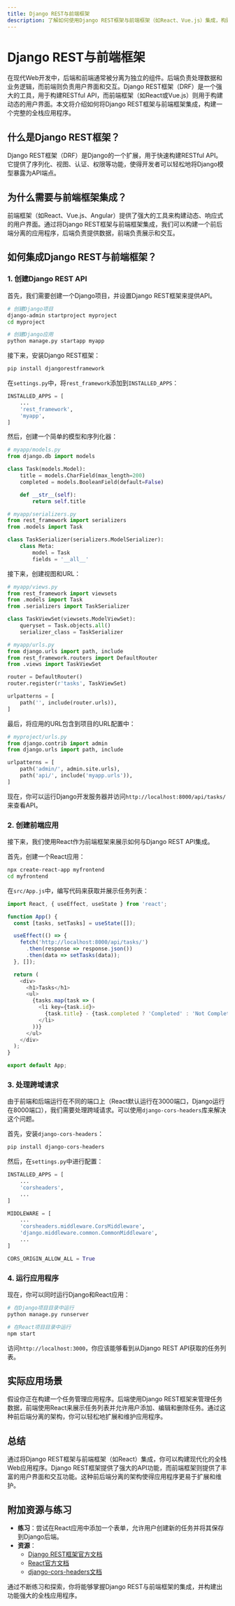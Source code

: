 ```yaml
---
title: Django REST与前端框架
description: 了解如何使用Django REST框架与前端框架（如React、Vue.js）集成，构建现代化的全栈Web应用程序。
---
```


# Django REST与前端框架

在现代Web开发中，后端和前端通常被分离为独立的组件。后端负责处理数据和业务逻辑，而前端则负责用户界面和交互。Django REST框架（DRF）是一个强大的工具，用于构建RESTful API，而前端框架（如React或Vue.js）则用于构建动态的用户界面。本文将介绍如何将Django REST框架与前端框架集成，构建一个完整的全栈应用程序。

## 什么是Django REST框架？

Django REST框架（DRF）是Django的一个扩展，用于快速构建RESTful API。它提供了序列化、视图、认证、权限等功能，使得开发者可以轻松地将Django模型暴露为API端点。

## 为什么需要与前端框架集成？

前端框架（如React、Vue.js、Angular）提供了强大的工具来构建动态、响应式的用户界面。通过将Django REST框架与前端框架集成，我们可以构建一个前后端分离的应用程序，后端负责提供数据，前端负责展示和交互。

## 如何集成Django REST与前端框架？

### 1. 创建Django REST API

首先，我们需要创建一个Django项目，并设置Django REST框架来提供API。

```bash
# 创建Django项目
django-admin startproject myproject
cd myproject

# 创建Django应用
python manage.py startapp myapp
```

接下来，安装Django REST框架：

```bash
pip install djangorestframework
```

在`settings.py`中，将`rest_framework`添加到`INSTALLED_APPS`：

```python
INSTALLED_APPS = [
    ...
    'rest_framework',
    'myapp',
]
```

然后，创建一个简单的模型和序列化器：

```python
# myapp/models.py
from django.db import models

class Task(models.Model):
    title = models.CharField(max_length=200)
    completed = models.BooleanField(default=False)

    def __str__(self):
        return self.title

# myapp/serializers.py
from rest_framework import serializers
from .models import Task

class TaskSerializer(serializers.ModelSerializer):
    class Meta:
        model = Task
        fields = '__all__'
```

接下来，创建视图和URL：

```python
# myapp/views.py
from rest_framework import viewsets
from .models import Task
from .serializers import TaskSerializer

class TaskViewSet(viewsets.ModelViewSet):
    queryset = Task.objects.all()
    serializer_class = TaskSerializer

# myapp/urls.py
from django.urls import path, include
from rest_framework.routers import DefaultRouter
from .views import TaskViewSet

router = DefaultRouter()
router.register(r'tasks', TaskViewSet)

urlpatterns = [
    path('', include(router.urls)),
]
```

最后，将应用的URL包含到项目的URL配置中：

```python
# myproject/urls.py
from django.contrib import admin
from django.urls import path, include

urlpatterns = [
    path('admin/', admin.site.urls),
    path('api/', include('myapp.urls')),
]
```

现在，你可以运行Django开发服务器并访问`http://localhost:8000/api/tasks/`来查看API。

### 2. 创建前端应用

接下来，我们使用React作为前端框架来展示如何与Django REST API集成。

首先，创建一个React应用：

```bash
npx create-react-app myfrontend
cd myfrontend
```

在`src/App.js`中，编写代码来获取并展示任务列表：

```javascript
import React, { useEffect, useState } from 'react';

function App() {
  const [tasks, setTasks] = useState([]);

  useEffect(() => {
    fetch('http://localhost:8000/api/tasks/')
      .then(response => response.json())
      .then(data => setTasks(data));
  }, []);

  return (
    <div>
      <h1>Tasks</h1>
      <ul>
        {tasks.map(task => (
          <li key={task.id}>
            {task.title} - {task.completed ? 'Completed' : 'Not Completed'}
          </li>
        ))}
      </ul>
    </div>
  );
}

export default App;
```

### 3. 处理跨域请求

由于前端和后端运行在不同的端口上（React默认运行在3000端口，Django运行在8000端口），我们需要处理跨域请求。可以使用`django-cors-headers`库来解决这个问题。

首先，安装`django-cors-headers`：

```bash
pip install django-cors-headers
```

然后，在`settings.py`中进行配置：

```python
INSTALLED_APPS = [
    ...
    'corsheaders',
    ...
]

MIDDLEWARE = [
    ...
    'corsheaders.middleware.CorsMiddleware',
    'django.middleware.common.CommonMiddleware',
    ...
]

CORS_ORIGIN_ALLOW_ALL = True
```

### 4. 运行应用程序

现在，你可以同时运行Django和React应用：

```bash
# 在Django项目目录中运行
python manage.py runserver

# 在React项目目录中运行
npm start
```

访问`http://localhost:3000`，你应该能够看到从Django REST API获取的任务列表。

## 实际应用场景

假设你正在构建一个任务管理应用程序。后端使用Django REST框架来管理任务数据，前端使用React来展示任务列表并允许用户添加、编辑和删除任务。通过这种前后端分离的架构，你可以轻松地扩展和维护应用程序。

## 总结

通过将Django REST框架与前端框架（如React）集成，你可以构建现代化的全栈Web应用程序。Django REST框架提供了强大的API功能，而前端框架则提供了丰富的用户界面和交互功能。这种前后端分离的架构使得应用程序更易于扩展和维护。

## 附加资源与练习

- **练习**：尝试在React应用中添加一个表单，允许用户创建新的任务并将其保存到Django后端。
- **资源**：
  - [Django REST框架官方文档](https://www.django-rest-framework.org/)
  - [React官方文档](https://reactjs.org/docs/getting-started.html)
  - [django-cors-headers文档](https://pypi.org/project/django-cors-headers/)

通过不断练习和探索，你将能够掌握Django REST与前端框架的集成，并构建出功能强大的全栈应用程序。